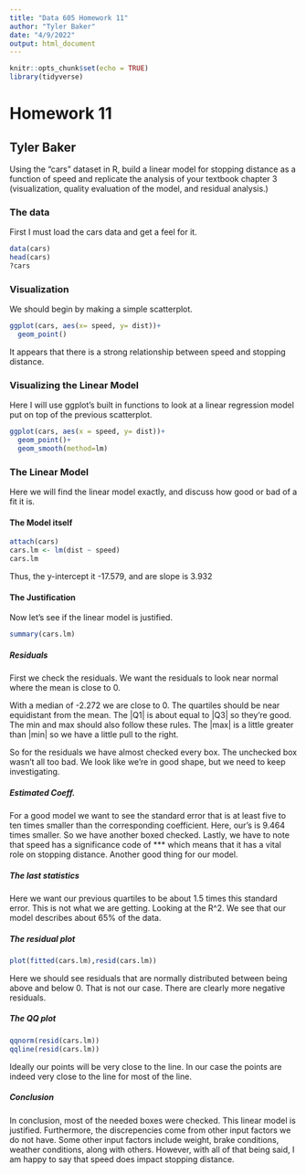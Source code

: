 ---
title: "Data 605 Homework 11"
author: "Tyler Baker"
date: "4/9/2022"
output: html_document
---

```{r setup, include=FALSE}
knitr::opts_chunk$set(echo = TRUE)
library(tidyverse)
```

# Homework 11
## Tyler Baker

Using the “cars” dataset in R, build a linear model for stopping distance as a function of speed and
replicate the analysis of your textbook chapter 3 (visualization, quality evaluation of the model, and
residual analysis.)

### The data

First I must load the cars data and get a feel for it.
```{r}
data(cars)
head(cars)
?cars
```

### Visualization

We should begin by making a simple scatterplot.
```{r}
ggplot(cars, aes(x= speed, y= dist))+
  geom_point()
```
It appears that there is a strong relationship between speed and stopping distance.

### Visualizing the Linear Model

Here I will use ggplot's built in functions to look at a linear regression model put on top of the previous scatterplot.
```{r}
ggplot(cars, aes(x = speed, y= dist))+
  geom_point()+
  geom_smooth(method=lm)
```


### The Linear Model

Here we will find the linear model exactly, and discuss how good or bad of a fit it is.

#### The Model itself
```{r}
attach(cars)
cars.lm <- lm(dist ~ speed)
cars.lm
```

Thus, the y-intercept it -17.579, and are slope is 3.932

#### The Justification

Now let's see if the linear model is justified.
```{r}
summary(cars.lm)
```
##### Residuals
First we check the residuals. We want the residuals to look near normal where the mean is close to 0.

With a median of -2.272 we are close to 0.
The quartiles should be near equidistant from the mean. The |Q1| is about equal to |Q3| so they're good. The min and max should also follow these rules. The |max| is a little greater than |min| so we have a little pull to the right. 

So for the residuals we have almost checked every box. The unchecked box wasn't all too bad. We look like we're in good shape, but we need to keep investigating.

##### Estimated Coeff.
For a good model we want to see the standard error that is at least five to ten times smaller than the corresponding coefficient. Here, our's is 9.464 times smaller. So we have another boxed checked. Lastly, we have to note that speed has a significance code of *** which means that it has a vital role on stopping distance. Another good thing for our model.

##### The last statistics
Here we want our previous quartiles to be about 1.5 times this standard error. This is not what we are getting.
Looking at the R^2. We see that our model describes about 65% of the data.

##### The residual plot
```{r}
plot(fitted(cars.lm),resid(cars.lm))
```
Here we should see residuals that are normally distributed between being above and below 0. That is not our case. There are clearly more negative residuals.

##### The QQ plot
```{r}
qqnorm(resid(cars.lm))
qqline(resid(cars.lm))
```
Ideally our points will be very close to the line. In our case the points are indeed very close to the line for most of the line.

##### Conclusion
In conclusion, most of the needed boxes were checked. This linear model is justified. Furthermore, the discrepencies come from other input factors we do not have. Some other input factors include weight, brake conditions, weather conditions, along with others. However, with all of that being said, I am happy to say that speed does impact stopping distance.